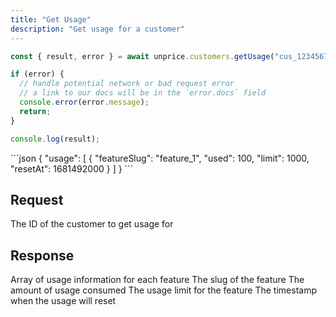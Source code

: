 ```yaml
---
title: "Get Usage"
description: "Get usage for a customer"
---
```


<RequestExample>

```ts
const { result, error } = await unprice.customers.getUsage("cus_1234567890");

if (error) {
  // handle potential network or bad request error
  // a link to our docs will be in the `error.docs` field
  console.error(error.message);
  return;
}

console.log(result);
```

</RequestExample>

<ResponseExample>
```json
{
  "usage": [
    {
      "featureSlug": "feature_1",
      "used": 100,
      "limit": 1000,
      "resetAt": 1681492000
    }
  ]
}
```
</ResponseExample>

## Request

<ParamField path="customerId" type="string" required>
    The ID of the customer to get usage for
</ParamField>

## Response

<ResponseField name="usage" type="array" required>
    Array of usage information for each feature
</ResponseField>

<ResponseField name="usage[].featureSlug" type="string" required>
    The slug of the feature
</ResponseField>

<ResponseField name="usage[].used" type="number" required>
    The amount of usage consumed
</ResponseField>

<ResponseField name="usage[].limit" type="number" required>
    The usage limit for the feature
</ResponseField>

<ResponseField name="usage[].resetAt" type="number" required>
    The timestamp when the usage will reset
</ResponseField>